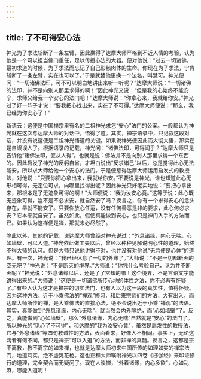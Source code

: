 ```yaml
---
---
---
```

title: 了不可得安心法
---




神光为了求法斩断了一条左臂，因此赢得了达摩大师严格到不近人情的考验，认为他是一个可以担当佛门重任，足以传授心法的大器。便对他说：“过去一切诸佛，最初求道的时候，为了求法而忘记了自己形骸肉体的生命。你现在为了求法，宁肯斩断了一条左臂，实在也可以了。”于是就替他更换一个法名，叫慧可。神光便问：“一切诸佛法印，可不可以明白地讲出来听一听呢？”达摩大师说：“一切诸佛的法印，并不是向别人那里求得的啊！”因此神光又说：“但是我的心始终不能安宁，求师父给我一个安心的法门吧！”达摩大师说：“你拿心来，我就给你安。”神光过了好一阵子才说：“要我把心找出来，实在了不可得。”达摩大师便说：“那么，我已经为你安心了！”

新语云：这便是中国禅宗里有名的二祖神光求乞“安心”法门的公案。一般都认为神光就在这次与达摩大师的对话中，悟得了道。其实，禅宗语录中，只记叙这段对话，并没有说这便是二祖神光悟道的关键。如果说神光便因此而大彻大悟，那实在是自误误人了。根据语录的记载，神光问：“诸佛法印，可得闻乎？”达摩大师只是告诉他“诸佛法印，匪从人得”。也就是说：佛法并不是向别人那里求得一个东西的。因此启发了神光的反躬自省，才坦白说出“反求诸己”以后，总是觉得此心无法能安，所以求大师给他一个安心的法门。于是便惹得达摩大师运用启发式的教授法，对他说：“只要你把心拿出来，我就给你安。”不要说是神光，谁也知道此心无形相可得，无定位可求，向哪里找得出呢？因此神光只好老实地说：“要把心拿出来，那根本是了无迹象可得的啊！”大师便说：“我为汝安心竟。”这等于说：此心既无迹象可得，岂不是不必求安，就自然安了吗？换言之，你有一个求得安心的念头存在，早就不能安了。只要你放心任运，没有任何善恶是非的要求，此心何必求安？它本来就自安了。虽然如此，假使真能做到安心，也只是禅门入手的方法而已。如果认为这样便是禅，那就未必尽然了。

除此以外，其他的记载，说达摩大师曾经对神光说过：“外息诸缘，内心无喘。心如墙壁，可以入道。”神光依此做工夫以后，曾经以种种见解说明心性的道理，始终不得大师的认可。但是大师只说他讲得不对，也并没有对他说“无念便是心体”的道理。有一次，神光说：“我已经休息了一切的外缘了。”大师说：“不是一切都断灭的空无吧？”神光说：“不是断灭的境界。”大师说：“你凭什么考验自己，认为并不断灭呢？”神光说：“外息诸缘以后，还是了了常知的嘛！这个境界，不是言语文字能讲得出来的。”大师说：“这便是一切诸佛所传心地的体性之法，你不必再有怀疑了。”有些人认为这才是禅宗的切实法门，也有人以为这一段的真实性，值得怀疑。因为这种方法，近于小乘佛法的“禅观”修习，和后来宗师们的方法，大有出入，而达摩大师所传的禅，是大乘佛法的直接心法，绝不会说出近于小乘“禅观”的法语。其实，真能做到“外息诸缘，内心无喘”，就当然会内外隔绝，而“心如墙壁”了。反之，真能做到“心如墙壁”，那么“外息诸缘，内心无喘”自然就是“安心”的法门了。所以神光的“觅心了不可得”，和达摩的“我为汝安心竟”，虽然是启发性的教授法，它与“外息诸缘”等四句教诫性的方法，表面看来，好像大不相同。事实上，无论这两者有何不同，都只是禅宗“可以入道”的方法，而非禅的真髓。换言之，这都是宗不离教，教不离宗的如来禅，也就是达摩大师初来中国所传的如理如实的禅宗法门，地道笃实，绝不虚晃花枪。这也正和大师嘱咐神光以四卷《楞伽经》来印证修行的道理，完全契合而无疑问了。现在人谈禅，“外着诸缘，内心多欲”，心如乱麻，哪能入道呢！